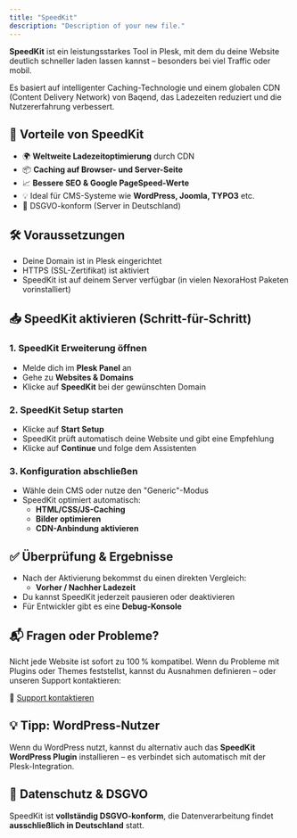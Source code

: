 ```yaml
---
title: "SpeedKit"
description: "Description of your new file."
---
```


**SpeedKit** ist ein leistungsstarkes Tool in Plesk, mit dem du deine Website deutlich schneller laden lassen kannst – besonders bei viel Traffic oder mobil.

Es basiert auf intelligenter Caching-Technologie und einem globalen CDN (Content Delivery Network) von Baqend, das Ladezeiten reduziert und die Nutzererfahrung verbessert.

## 🚀 Vorteile von SpeedKit
- 🌍 **Weltweite Ladezeitoptimierung** durch CDN
- 📦 **Caching auf Browser- und Server-Seite**
- 📈 **Bessere SEO & Google PageSpeed-Werte**
- 💡 Ideal für CMS-Systeme wie **WordPress, Joomla, TYPO3** etc.
- 🔐 DSGVO-konform (Server in Deutschland)

## 🛠️ Voraussetzungen
- Deine Domain ist in Plesk eingerichtet
- HTTPS (SSL-Zertifikat) ist aktiviert
- SpeedKit ist auf deinem Server verfügbar (in vielen NexoraHost Paketen vorinstalliert)

## 📥 SpeedKit aktivieren (Schritt-für-Schritt)
### 1. SpeedKit Erweiterung öffnen
- Melde dich im **Plesk Panel** an
- Gehe zu **Websites & Domains**
- Klicke auf **SpeedKit** bei der gewünschten Domain

### 2. SpeedKit Setup starten
- Klicke auf **Start Setup**
- SpeedKit prüft automatisch deine Website und gibt eine Empfehlung
- Klicke auf **Continue** und folge dem Assistenten

### 3. Konfiguration abschließen
- Wähle dein CMS oder nutze den "Generic"-Modus
- SpeedKit optimiert automatisch:
  - **HTML/CSS/JS-Caching**
  - **Bilder optimieren**
  - **CDN-Anbindung aktivieren**

## ✅ Überprüfung & Ergebnisse
- Nach der Aktivierung bekommst du einen direkten Vergleich:
  - **Vorher / Nachher Ladezeit**
- Du kannst SpeedKit jederzeit pausieren oder deaktivieren
- Für Entwickler gibt es eine **Debug-Konsole**

## 📬 Fragen oder Probleme?
Nicht jede Website ist sofort zu 100 % kompatibel. Wenn du Probleme mit Plugins oder Themes feststellst, kannst du Ausnahmen definieren – oder unseren Support kontaktieren:

🔗 [Support kontaktieren](https://nexorahost.com/account/tickets)

## 💡 Tipp: WordPress-Nutzer
Wenn du WordPress nutzt, kannst du alternativ auch das **SpeedKit WordPress Plugin** installieren – es verbindet sich automatisch mit der Plesk-Integration.

## 🔐 Datenschutz & DSGVO
SpeedKit ist **vollständig DSGVO-konform**, die Datenverarbeitung findet **ausschließlich in Deutschland** statt.
